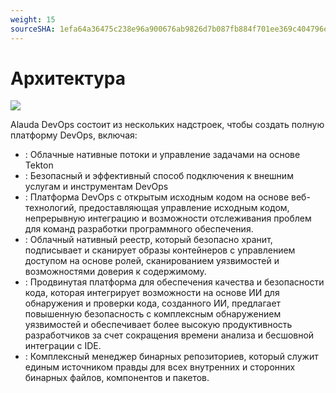 ```yaml
---
weight: 15
sourceSHA: 1efa64a36475c238e96a900676ab9826d7b087fb884f701ee369c404796e4c27
---
```


# Архитектура

![](/architecture.drawio.png)

Alauda DevOps состоит из нескольких надстроек, чтобы создать полную платформу DevOps, включая:

- <ExternalSiteLink name="alauda-devops-pipelines" children="Потоки Alauda DevOps" />: Облачные нативные потоки и управление задачами на основе Tekton
- <ExternalSiteLink name="alauda-devops-connectors" children="Коннекторы Alauda DevOps" />: Безопасный и эффективный способ подключения к внешним услугам и инструментам DevOps
- <ExternalSiteLink name="alauda-build-of-gitlab" children="Сборка Alauda Gitlab" />: Платформа DevOps с открытым исходным кодом на основе веб-технологий, предоставляющая управление исходным кодом, непрерывную интеграцию и возможности отслеживания проблем для команд разработки программного обеспечения.
- <ExternalSiteLink name="alauda-build-of-harbor" children="Сборка Alauda Harbor" />: Облачный нативный реестр, который безопасно хранит, подписывает и сканирует образы контейнеров с управлением доступом на основе ролей, сканированием уязвимостей и возможностями доверия к содержимому.
- <ExternalSiteLink name="alauda-build-of-sonarqube" children="Сборка Alauda SonarQube" />: Продвинутая платформа для обеспечения качества и безопасности кода, которая интегрирует возможности на основе ИИ для обнаружения и проверки кода, созданного ИИ, предлагает повышенную безопасность с комплексным обнаружением уязвимостей и обеспечивает более высокую продуктивность разработчиков за счет сокращения времени анализа и бесшовной интеграции с IDE.
- <ExternalSiteLink name="alauda-build-of-nexus" children="Сборка Alauda Nexus" />: Комплексный менеджер бинарных репозиториев, который служит единым источником правды для всех внутренних и сторонних бинарных файлов, компонентов и пакетов.
